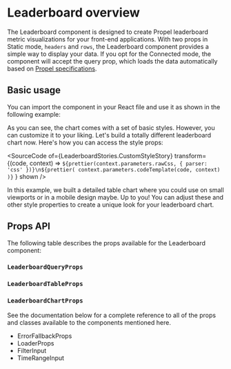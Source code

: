 
<Meta title="Components/Leaderboard" of={LeaderboardStories} />

# Leaderboard overview

The Leaderboard component is designed to create Propel leaderboard metric visualizations for your front-end
applications. With two props in Static mode, `headers` and `rows`, the Leaderboard component provides a simple way to
display your data. If you opt for the Connected mode, the component will accept the query prop, which loads the data
automatically based on
[Propel specifications](https://studio.apollographql.com/graph/Propel-API/schema/reference/inputs/LeaderboardInput?variant=production).

## Basic usage

You can import the component in your React file and use it as shown in the following example:

<SourceCode of={LeaderboardStories.SingleDimensionBarStory} shown />

As you can see, the chart comes with a set of basic styles. However, you can customize it to your liking. Let's build a
totally different leaderboard chart now. Here's how you can access the style props:

<SourceCode
  of={LeaderboardStories.CustomStyleStory}
  transform={(code, context) =>
    `${prettier(context.parameters.rawCss, { parser: 'css' })}\n${prettier(
      context.parameters.codeTemplate(code, context)
    )}`
  }
  shown
/>

In this example, we built a detailed table chart where you could use on small viewports or in a mobile design maybe. Up
to you! You can adjust these and other style properties to create a unique look for your leaderboard chart.

## Props API

The following table describes the props available for the Leaderboard component:

<ArgTypes of={LeaderboardStories.SingleDimensionBarStory} sort="alpha" />

### `LeaderboardQueryProps`

<ArgTypes of={LeaderboardQueryPropsStories.Primary} sort="alpha" />

### `LeaderboardTableProps`

<ArgTypes of={LeaderboardTablePropsStories.Primary} sort="alpha" />

### `LeaderboardChartProps`

<ArgTypes of={LeaderboardChartPropsStories.Primary} sort="alpha" />

See the documentation below for a complete reference to all of the props and classes available to the components
mentioned here.

- <LinkTo kind="API/ErrorFallbackProps" story="errorfallbackprops">
    ErrorFallbackProps
  </LinkTo>
- <LinkTo kind="API/LoaderProps" story="loaderprops">
    LoaderProps
  </LinkTo>
- <LinkTo kind="API/FilterInput" story="overview">
    FilterInput
  </LinkTo>
- <LinkTo kind="API/TimeRangeInput" story="overview">
    TimeRangeInput
  </LinkTo>
